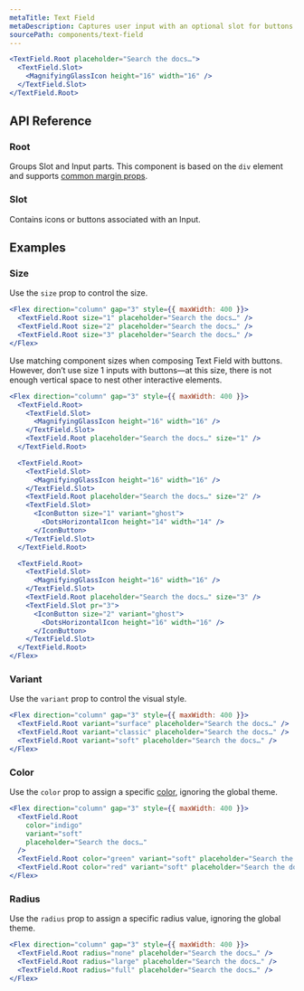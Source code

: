 ```yaml
---
metaTitle: Text Field
metaDescription: Captures user input with an optional slot for buttons and icons.
sourcePath: components/text-field
---
```


```jsx live=true
<TextField.Root placeholder="Search the docs…">
  <TextField.Slot>
    <MagnifyingGlassIcon height="16" width="16" />
  </TextField.Slot>
</TextField.Root>
```

## API Reference

### Root

Groups Slot and Input parts. This component is based on the `div` element and supports [common margin props](/themes/docs/theme/layout#margin-props).

<ThemesPropsTable name="textField" />

### Slot

Contains icons or buttons associated with an Input.

<ThemesPropsTable name="textFieldSlot" />

## Examples

### Size

Use the `size` prop to control the size.

```jsx live=true
<Flex direction="column" gap="3" style={{ maxWidth: 400 }}>
  <TextField.Root size="1" placeholder="Search the docs…" />
  <TextField.Root size="2" placeholder="Search the docs…" />
  <TextField.Root size="3" placeholder="Search the docs…" />
</Flex>
```

Use matching component sizes when composing Text Field with buttons. However, don’t use size 1 inputs with buttons—at this size, there is not enough vertical space to nest other interactive elements.

```jsx live=true
<Flex direction="column" gap="3" style={{ maxWidth: 400 }}>
  <TextField.Root>
    <TextField.Slot>
      <MagnifyingGlassIcon height="16" width="16" />
    </TextField.Slot>
    <TextField.Root placeholder="Search the docs…" size="1" />
  </TextField.Root>

  <TextField.Root>
    <TextField.Slot>
      <MagnifyingGlassIcon height="16" width="16" />
    </TextField.Slot>
    <TextField.Root placeholder="Search the docs…" size="2" />
    <TextField.Slot>
      <IconButton size="1" variant="ghost">
        <DotsHorizontalIcon height="14" width="14" />
      </IconButton>
    </TextField.Slot>
  </TextField.Root>

  <TextField.Root>
    <TextField.Slot>
      <MagnifyingGlassIcon height="16" width="16" />
    </TextField.Slot>
    <TextField.Root placeholder="Search the docs…" size="3" />
    <TextField.Slot pr="3">
      <IconButton size="2" variant="ghost">
        <DotsHorizontalIcon height="16" width="16" />
      </IconButton>
    </TextField.Slot>
  </TextField.Root>
</Flex>
```

### Variant

Use the `variant` prop to control the visual style.

```jsx live=true
<Flex direction="column" gap="3" style={{ maxWidth: 400 }}>
  <TextField.Root variant="surface" placeholder="Search the docs…" />
  <TextField.Root variant="classic" placeholder="Search the docs…" />
  <TextField.Root variant="soft" placeholder="Search the docs…" />
</Flex>
```

### Color

Use the `color` prop to assign a specific [color](/themes/docs/theme/color), ignoring the global theme.

```jsx live=true
<Flex direction="column" gap="3" style={{ maxWidth: 400 }}>
  <TextField.Root
    color="indigo"
    variant="soft"
    placeholder="Search the docs…"
  />
  <TextField.Root color="green" variant="soft" placeholder="Search the docs…" />
  <TextField.Root color="red" variant="soft" placeholder="Search the docs…" />
</Flex>
```

### Radius

Use the `radius` prop to assign a specific radius value, ignoring the global theme.

```jsx live=true
<Flex direction="column" gap="3" style={{ maxWidth: 400 }}>
  <TextField.Root radius="none" placeholder="Search the docs…" />
  <TextField.Root radius="large" placeholder="Search the docs…" />
  <TextField.Root radius="full" placeholder="Search the docs…" />
</Flex>
```
